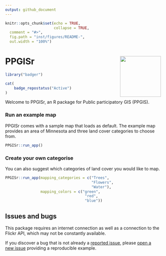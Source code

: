 ```yaml
---
output: github_document
---
```


```r
knitr::opts_chunk$set(echo = TRUE,
                      collapse = TRUE,
  comment = "#>",
  fig.path = "inst/figures/README-",
  out.width = "100%")
```

# PPGISr <a href="https://github.com/GLISA-umich/PPGISr"><img src="inst/figures/README_hex.png" align="right" height="132" /></a>

```r
library("badger")
```

```r
cat(
	badge_repostatus("Active")
)
```

Welcome to PPGISr, an R package for Public participatory GIS (PPGIS).

### Run an example map
PPGISr comes with a sample map that loads as default. The example map provides an area of Minnesota and three land cover categories to choose from. 

```r
PPGISr::run_app()
```

### Create your own categorise 
You can also suggest which categories of land cover you would like to map.

```r
PPGISr::run_app(mapping_categories = c("Trees", 
                                       "Flowers",
                                       "Water"), 
                mapping_colors = c("green", 
                                    "red", 
                                    "blue"))
```

## Issues and bugs

This package requires an internet connection as well as a connection to
the Flickr API, which may not be constantly available.

If you discover a bug that is not already a [reported issue](https://github.com/GLISA-umich/PPGISr/issues), please [open a new issue](https://github.com/GLISA-umich/PPGISr/issues/new) providing a reproducible example.

